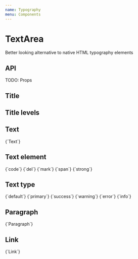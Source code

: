```yaml
---
name: Typography
menu: Components
---
```



# TextArea

Better looking alternative to native HTML typography elements

## API

TODO: Props

## Title

<Playground>
    <Title>{`Title`}</Title>
</Playground>

## Title levels

<Playground>
    <WrapperVertical>
        <Title level={1}>{`Title 1`}</Title>
        <Title level={2}>{`Title 2`}</Title>
        <Title level={3}>{`Title 3`}</Title>
        <Title level={4}>{`Title 4`}</Title>
        <Title level={5}>{`Title 5`}</Title>
    </WrapperVertical>
</Playground>

## Text

<Playground>
    <Text>{`Text`}</Text>
</Playground>

## Text element

<Playground>
    <Text element={`code`}>{`code`}</Text>
    <Text element={`del`}>{`del`}</Text>
    <Text element={`mark`}>{`mark`}</Text>
    <Text element={`span`}>{`span`}</Text>
    <Text element={`strong`}>{`strong`}</Text>
</Playground>

## Text type

<Playground>
    <Text type="default">{`default`}</Text>
    <Text type="primary">{`primary`}</Text>
    <Text type="success">{`success`}</Text>
    <Text type="warning">{`warning`}</Text>
    <Text type="error">{`error`}</Text>
    <Text type="info">{`info`}</Text>
</Playground>

## Paragraph

<Playground>
    <Paragraph>{`Paragraph`}</Paragraph>
</Playground>

## Link

<Playground>
    <Link href="https://agrp.dev">{`Link`}</Link>
</Playground>
